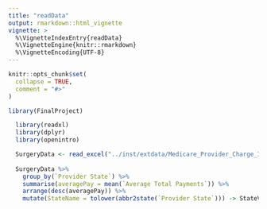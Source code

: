 ```yaml
---
title: "readData"
output: rmarkdown::html_vignette
vignette: >
  %\VignetteIndexEntry{readData}
  %\VignetteEngine{knitr::rmarkdown}
  %\VignetteEncoding{UTF-8}
---
```


```r
knitr::opts_chunk$set(
  collapse = TRUE,
  comment = "#>"
)
```

```r
library(FinalProject)
```

```r
  library(readxl)
  library(dplyr)
  library(openintro)

  SurgeryData <- read_excel("../inst/extdata/Medicare_Provider_Charge_Inpatient_DRGALL_FY2014 (1).xlsx", skip = 5)
  
  SurgeryData %>% 
    group_by(`Provider State`) %>%
    summarise(averagePay = mean(`Average Total Payments`)) %>% 
    arrange(desc(averagePay)) %>% 
    mutate(StateName = tolower(abbr2state(`Provider State`))) -> StateVsAvgPay
    
    
```
